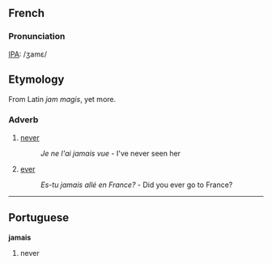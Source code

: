 ==French==
===Pronunciation===
[[w:IPA|IPA]]: /ʒamɛ/

==Etymology==
From Latin ''jam magis'', yet more.

===Adverb===

#[[never]]
#:''Je ne l'ai jamais vue'' - I've never seen her
#[[ever]]
#:''Es-tu jamais allé en France?'' - Did you ever go to France?


----
==Portuguese==
'''jamais'''

#never
